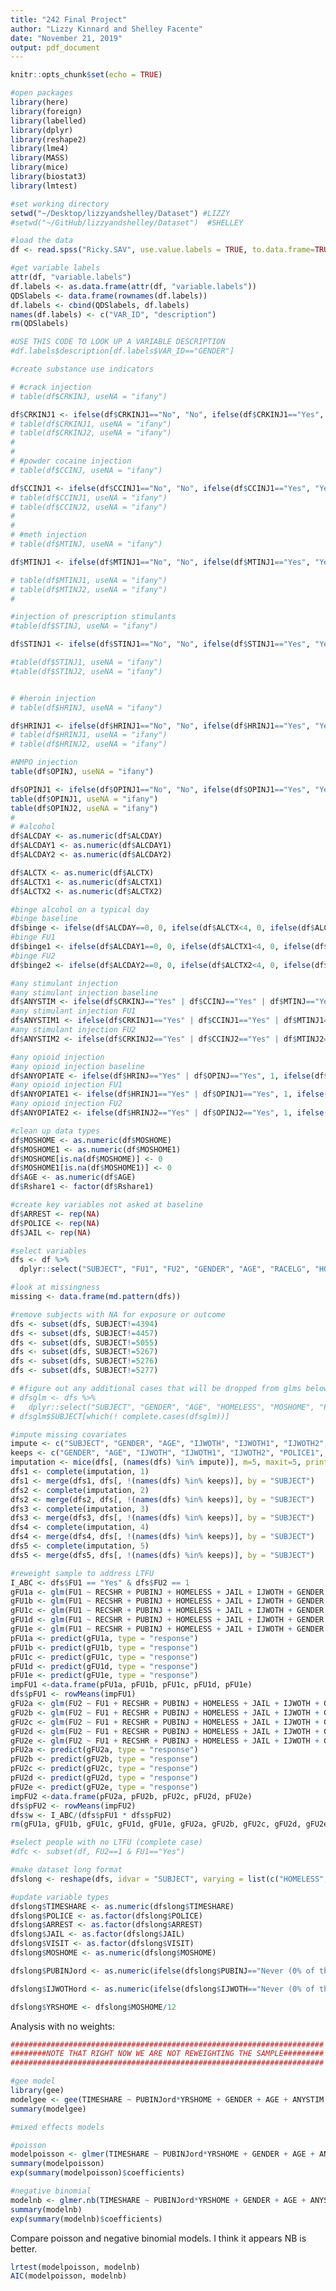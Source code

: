 ```yaml
---
title: "242 Final Project"
author: "Lizzy Kinnard and Shelley Facente"
date: "November 21, 2019"
output: pdf_document
---
```


```r
knitr::opts_chunk$set(echo = TRUE)

#open packages
library(here)
library(foreign)
library(labelled)
library(dplyr)
library(reshape2)
library(lme4)
library(MASS)
library(mice)
library(biostat3)
library(lmtest)
```

```r
#set working directory
setwd("~/Desktop/lizzyandshelley/Dataset") #LIZZY
#setwd("~/GitHub/lizzyandshelley/Dataset")  #SHELLEY

#load the data
df <- read.spss("Ricky.SAV", use.value.labels = TRUE, to.data.frame=TRUE)

#get variable labels
attr(df, "variable.labels")
df.labels <- as.data.frame(attr(df, "variable.labels"))
QDSlabels <- data.frame(rownames(df.labels))
df.labels <- cbind(QDSlabels, df.labels)
names(df.labels) <- c("VAR_ID", "description")
rm(QDSlabels)

#USE THIS CODE TO LOOK UP A VARIABLE DESCRIPTION
#df.labels$description[df.labels$VAR_ID=="GENDER"]

#create substance use indicators

# #crack injection
# table(df$CRKINJ, useNA = "ifany")

df$CRKINJ1 <- ifelse(df$CRKINJ1=="No", "No", ifelse(df$CRKINJ1=="Yes", "Yes", NA))
# table(df$CRKINJ1, useNA = "ifany")
# table(df$CRKINJ2, useNA = "ifany")
# 
# 
# #powder cocaine injection
# table(df$CCINJ, useNA = "ifany")

df$CCINJ1 <- ifelse(df$CCINJ1=="No", "No", ifelse(df$CCINJ1=="Yes", "Yes", NA))
# table(df$CCINJ1, useNA = "ifany")
# table(df$CCINJ2, useNA = "ifany")
# 
# 
# #meth injection
# table(df$MTINJ, useNA = "ifany")

df$MTINJ1 <- ifelse(df$MTINJ1=="No", "No", ifelse(df$MTINJ1=="Yes", "Yes", NA))

# table(df$MTINJ1, useNA = "ifany")
# table(df$MTINJ2, useNA = "ifany")
# 

#injection of prescription stimulants
#table(df$STINJ, useNA = "ifany")

df$STINJ1 <- ifelse(df$STINJ1=="No", "No", ifelse(df$STINJ1=="Yes", "Yes", NA))

#table(df$STINJ1, useNA = "ifany")
#table(df$STINJ2, useNA = "ifany")


# #heroin injection
# table(df$HRINJ, useNA = "ifany")

df$HRINJ1 <- ifelse(df$HRINJ1=="No", "No", ifelse(df$HRINJ1=="Yes", "Yes", NA))
# table(df$HRINJ1, useNA = "ifany")
# table(df$HRINJ2, useNA = "ifany")

#NMPO injection
table(df$OPINJ, useNA = "ifany")

df$OPINJ1 <- ifelse(df$OPINJ1=="No", "No", ifelse(df$OPINJ1=="Yes", "Yes", NA))
table(df$OPINJ1, useNA = "ifany")
table(df$OPINJ2, useNA = "ifany")
# 
# #alcohol
df$ALCDAY <- as.numeric(df$ALCDAY)
df$ALCDAY1 <- as.numeric(df$ALCDAY1)
df$ALCDAY2 <- as.numeric(df$ALCDAY2)

df$ALCTX <- as.numeric(df$ALCTX)
df$ALCTX1 <- as.numeric(df$ALCTX1)
df$ALCTX2 <- as.numeric(df$ALCTX2)

#binge alcohol on a typical day
#binge baseline
df$binge <- ifelse(df$ALCDAY==0, 0, ifelse(df$ALCTX<4, 0, ifelse(df$ALCTX>3, 1, NA)))
#binge FU1 
df$binge1 <- ifelse(df$ALCDAY1==0, 0, ifelse(df$ALCTX1<4, 0, ifelse(df$ALCTX1>3, 1, NA)))
#binge FU2
df$binge2 <- ifelse(df$ALCDAY2==0, 0, ifelse(df$ALCTX2<4, 0, ifelse(df$ALCTX2>3, 1, NA)))

#any stimulant injection
#any stimulant injection baseline
df$ANYSTIM <- ifelse(df$CRKINJ=="Yes" | df$CCINJ=="Yes" | df$MTINJ=="Yes" | df$STINJ=="Yes", 1, ifelse(df$CRKINJ=="No" & df$CCINJ=="No" & df$MTINJ=="No" & df$STINJ=="No", 0, NA))
#any stimulant injection FU1
df$ANYSTIM1 <- ifelse(df$CRKINJ1=="Yes" | df$CCINJ1=="Yes" | df$MTINJ1=="Yes" | df$STINJ1=="Yes", 1, ifelse(df$CRKINJ1=="No" & df$CCINJ1=="No" & df$MTINJ1=="No" & df$STINJ1=="No", 0, NA))
#any stimulant injection FU2
df$ANYSTIM2 <- ifelse(df$CRKINJ2=="Yes" | df$CCINJ2=="Yes" | df$MTINJ2=="Yes" | df$STINJ2=="Yes", 1, ifelse(df$CRKINJ2=="No" & df$CCINJ2=="No" & df$MTINJ2=="No" & df$STINJ2=="No", 0, NA))

#any opioid injection
#any opioid injection baseline
df$ANYOPIATE <- ifelse(df$HRINJ=="Yes" | df$OPINJ=="Yes", 1, ifelse(df$HRINJ=="No" & df$OPINJ=="No", 0, NA))
#any opioid injection FU1
df$ANYOPIATE1 <- ifelse(df$HRINJ1=="Yes" | df$OPINJ1=="Yes", 1, ifelse(df$HRINJ1=="No" & df$OPINJ1=="No", 0, NA))
#any opioid injection FU2
df$ANYOPIATE2 <- ifelse(df$HRINJ2=="Yes" | df$OPINJ2=="Yes", 1, ifelse(df$HRINJ2=="No" & df$OPINJ2=="No", 0, NA))

#clean up data types
df$MOSHOME <- as.numeric(df$MOSHOME)
df$MOSHOME1 <- as.numeric(df$MOSHOME1)
df$MOSHOME[is.na(df$MOSHOME)] <- 0
df$MOSHOME1[is.na(df$MOSHOME1)] <- 0
df$AGE <- as.numeric(df$AGE)
df$Rshare1 <- factor(df$Rshare1)

#create key variables not asked at baseline
df$ARREST <- rep(NA)
df$POLICE <- rep(NA)
df$JAIL <- rep(NA)

#select variables
dfs <- df %>%
  dplyr::select("SUBJECT", "FU1", "FU2", "GENDER", "AGE", "RACELG", "HOMELESS", "HOMELESS1", "HOMELESS2", "MOSHOME", "MOSHOME1", "MOSHOM2", "RECSHR", "RECSHR1", "RECSHR2", "PUBINJ", "PUBINJ1", "PUBINJ2", "IJWOTH", "IJWOTH1", "IJWOTH2", "POLICE", "POLICE1", "POLICE2", "ARREST", "ARREST1", "ARREST2", "JAIL", "JAIL1", "JAIL2", "Rshare", "Rshare1", "Rshare2", "binge", "binge1", "binge2", "ANYSTIM", "ANYSTIM1", "ANYSTIM2", "ANYOPIATE", "ANYOPIATE1", "ANYOPIATE2")

#look at missingness
missing <- data.frame(md.pattern(dfs))

#remove subjects with NA for exposure or outcome 
dfs <- subset(dfs, SUBJECT!=4394) 
dfs <- subset(dfs, SUBJECT!=4457) 
dfs <- subset(dfs, SUBJECT!=5055)
dfs <- subset(dfs, SUBJECT!=5267)
dfs <- subset(dfs, SUBJECT!=5276)
dfs <- subset(dfs, SUBJECT!=5277)

# #figure out any additional cases that will be dropped from glms below
# dfsglm <- dfs %>%
#   dplyr::select("SUBJECT", "GENDER", "AGE", "HOMELESS", "MOSHOME", "PUBINJ", "IJWOTH","RECSHR", "binge", "ANYSTIM", "ANYOPIATE")
# dfsglm$SUBJECT[which(! complete.cases(dfsglm))]

#impute missing covariates
impute <- c("SUBJECT", "GENDER", "AGE", "IJWOTH", "IJWOTH1", "IJWOTH2", "POLICE1", "POLICE2", "ARREST1", "ARREST2", "JAIL1", "JAIL2", "binge", "ANYSTIM", "ANYOPIATE", "binge1", "ANYSTIM1", "ANYOPIATE1", "binge2", "ANYSTIM2", "ANYOPIATE2")
keeps <- c("GENDER", "AGE", "IJWOTH", "IJWOTH1", "IJWOTH2", "POLICE1", "POLICE2", "ARREST1", "ARREST2", "JAIL1", "JAIL2", "binge", "ANYSTIM", "ANYOPIATE", "binge1", "ANYSTIM1", "ANYOPIATE1", "binge2", "ANYSTIM2", "ANYOPIATE2")
imputation <- mice(dfs[, (names(dfs) %in% impute)], m=5, maxit=5, printFlag=TRUE, seed = 242)
dfs1 <- complete(imputation, 1)
dfs1 <- merge(dfs1, dfs[, !(names(dfs) %in% keeps)], by = "SUBJECT")
dfs2 <- complete(imputation, 2)
dfs2 <- merge(dfs2, dfs[, !(names(dfs) %in% keeps)], by = "SUBJECT")
dfs3 <- complete(imputation, 3)
dfs3 <- merge(dfs3, dfs[, !(names(dfs) %in% keeps)], by = "SUBJECT")
dfs4 <- complete(imputation, 4)
dfs4 <- merge(dfs4, dfs[, !(names(dfs) %in% keeps)], by = "SUBJECT")
dfs5 <- complete(imputation, 5)
dfs5 <- merge(dfs5, dfs[, !(names(dfs) %in% keeps)], by = "SUBJECT")

#reweight sample to address LTFU
I_ABC <- dfs$FU1 == "Yes" & dfs$FU2 == 1
gFU1a <- glm(FU1 ~ RECSHR + PUBINJ + HOMELESS + JAIL + IJWOTH + GENDER + AGE + ANYSTIM, family = "binomial", data = dfs1, na.action = na.omit)
gFU1b <- glm(FU1 ~ RECSHR + PUBINJ + HOMELESS + JAIL + IJWOTH + GENDER + AGE + ANYSTIM, family = "binomial", data = dfs2, na.action = na.omit)
gFU1c <- glm(FU1 ~ RECSHR + PUBINJ + HOMELESS + JAIL + IJWOTH + GENDER + AGE + ANYSTIM, family = "binomial", data = dfs3, na.action = na.omit)
gFU1d <- glm(FU1 ~ RECSHR + PUBINJ + HOMELESS + JAIL + IJWOTH + GENDER + AGE + ANYSTIM, family = "binomial", data = dfs4, na.action = na.omit)
gFU1e <- glm(FU1 ~ RECSHR + PUBINJ + HOMELESS + JAIL + IJWOTH + GENDER + AGE + ANYSTIM, family = "binomial", data = dfs5, na.action = na.omit)
pFU1a <- predict(gFU1a, type = "response")
pFU1b <- predict(gFU1b, type = "response")
pFU1c <- predict(gFU1c, type = "response")
pFU1d <- predict(gFU1d, type = "response")
pFU1e <- predict(gFU1e, type = "response")
impFU1 <-data.frame(pFU1a, pFU1b, pFU1c, pFU1d, pFU1e)
dfs$pFU1 <- rowMeans(impFU1)
gFU2a <- glm(FU2 ~ FU1 + RECSHR + PUBINJ + HOMELESS + JAIL + IJWOTH + GENDER + AGE + ANYSTIM, family = "binomial", data = dfs1, na.action = na.omit) 
gFU2b <- glm(FU2 ~ FU1 + RECSHR + PUBINJ + HOMELESS + JAIL + IJWOTH + GENDER + AGE + ANYSTIM, family = "binomial", data = dfs2, na.action = na.omit) 
gFU2c <- glm(FU2 ~ FU1 + RECSHR + PUBINJ + HOMELESS + JAIL + IJWOTH + GENDER + AGE + ANYSTIM, family = "binomial", data = dfs3, na.action = na.omit) 
gFU2d <- glm(FU2 ~ FU1 + RECSHR + PUBINJ + HOMELESS + JAIL + IJWOTH + GENDER + AGE + ANYSTIM, family = "binomial", data = dfs4, na.action = na.omit) 
gFU2e <- glm(FU2 ~ FU1 + RECSHR + PUBINJ + HOMELESS + JAIL + IJWOTH + GENDER + AGE + ANYSTIM, family = "binomial", data = dfs5, na.action = na.omit) 
pFU2a <- predict(gFU2a, type = "response")
pFU2b <- predict(gFU2b, type = "response")
pFU2c <- predict(gFU2c, type = "response")
pFU2d <- predict(gFU2d, type = "response")
pFU2e <- predict(gFU2e, type = "response")
impFU2 <-data.frame(pFU2a, pFU2b, pFU2c, pFU2d, pFU2e)
dfs$pFU2 <- rowMeans(impFU2)
dfs$w <- I_ABC/(dfs$pFU1 * dfs$pFU2)
rm(gFU1a, gFU1b, gFU1c, gFU1d, gFU1e, gFU2a, gFU2b, gFU2c, gFU2d, gFU2e, pFU1a, pFU1b, pFU1c, pFU1d, pFU1e, pFU2a, pFU2b, pFU2c, pFU2d, pFU2e, impFU1, impFU2)

#select people with no LTFU (complete case)
#dfc <- subset(df, FU2==1 & FU1=="Yes")

#make dataset long format
dfslong <- reshape(dfs, idvar = "SUBJECT", varying = list(c("HOMELESS", "HOMELESS1", "HOMELESS2"), c("MOSHOME", "MOSHOME1", "MOSHOM2"), c("RECSHR", "RECSHR1", "RECSHR2"), c("PUBINJ", "PUBINJ1", "PUBINJ2"), c("IJWOTH", "IJWOTH1", "IJWOTH2"), c("POLICE", "POLICE1", "POLICE2"), c("ARREST", "ARREST1", "ARREST2"), c("JAIL", "JAIL1", "JAIL2"), c("binge", "binge1", "binge2"), c("ANYSTIM", "ANYSTIM1", "ANYSTIM2"), c("ANYOPIATE", "ANYOPIATE1", "ANYOPIATE2")), timevar = "VISIT", v.names = c("HOMELESS", "MOSHOME", "TIMESHARE", "PUBINJ", "IJWOTH", "POLICE", "ARREST", "JAIL", "binge", "ANYSTIM", "ANYOPIATE"), ids = "SUBJECT", times = c("baseline", "FU1", "FU2"), direction = "long")

#update variable types
dfslong$TIMESHARE <- as.numeric(dfslong$TIMESHARE)
dfslong$POLICE <- as.factor(dfslong$POLICE)
dfslong$ARREST <- as.factor(dfslong$ARREST)
dfslong$JAIL <- as.factor(dfslong$JAIL)
dfslong$VISIT <- as.factor(dfslong$VISIT)
dfslong$MOSHOME <- as.numeric(dfslong$MOSHOME)

dfslong$PUBINJord <- as.numeric(ifelse(dfslong$PUBINJ=="Never (0% of the time)", 0, ifelse(dfslong$PUBINJ=="Occasionally (less than 25% of the time)", 1, ifelse(dfslong$PUBINJ=="Sometimes (25% to 74% of the time)", 2, ifelse(dfslong$PUBINJ=="Usually (75% to 99% of the time)", 3, ifelse(dfslong$PUBINJ=="Always (100% of the time)", 4 ,NA))))))

dfslong$IJWOTHord <- as.numeric(ifelse(dfslong$IJWOTH=="Never (0% of the time)", 0, ifelse(dfslong$IJWOTH=="Occasionally (less than 25% of the time)", 1, ifelse(dfslong$IJWOTH=="Sometimes (25% to 74% of the time)", 2, ifelse(dfslong$IJWOTH=="Usually (75% to 99% of the time)", 3, ifelse(dfslong$IJWOTH=="Always (100% of the time)", 4, NA))))))

dfslong$YRSHOME <- dfslong$MOSHOME/12
```

Analysis with no weights:

```r
######################################################################
########NOTE THAT RIGHT NOW WE ARE NOT REWEIGHTING THE SAMPLE#########
######################################################################

#gee model
library(gee)
modelgee <- gee(TIMESHARE ~ PUBINJord*YRSHOME + GENDER + AGE + ANYSTIM + ANYOPIATE + binge, SUBJECT, data = dfslong, family = poisson, corstr = "exchangeable", na.action = na.omit)
summary(modelgee)

#mixed effects models

#poisson
modelpoisson <- glmer(TIMESHARE ~ PUBINJord*YRSHOME + GENDER + AGE + ANYSTIM + ANYOPIATE + binge + (1|SUBJECT), family = "poisson", data = dfslong, na.action = na.omit)
summary(modelpoisson)
exp(summary(modelpoisson)$coefficients)

#negative binomial
modelnb <- glmer.nb(TIMESHARE ~ PUBINJord*YRSHOME + GENDER + AGE + ANYSTIM + ANYOPIATE + binge + (1|SUBJECT), data = dfslong, na.action = na.omit)
summary(modelnb)
exp(summary(modelnb)$coefficients)
```

Compare poisson and negative binomial models. I think it appears NB is better.
```r
lrtest(modelpoisson, modelnb)
AIC(modelpoisson, modelnb)
```

